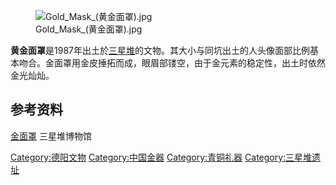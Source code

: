 {{unreferenced|time=2012-11-22T00:50:23+00:00}}
{{expand|time=2012-10-23T00:21:31+00:00}}
[[File:Gold_Mask_(黄金面罩).jpg|thumb]]

'''黄金面罩'''是1987年出土於[[三星堆|三星堆]]的文物。其大小与同坑出土的人头像面部比例基本吻合。金面罩用金皮捶拓而成，眼眉部镂空，由于金元素的稳定性，出土时依然金光灿灿。

== 参考资料 ==
[http://www.sxd.cn/showinfo.asp?id=97&bigclass= 金面罩] {{Wayback|url=http://www.sxd.cn/showinfo.asp?id=97&bigclass= |date=20210416142802 }} 三星堆博物馆
{{culture-stub}}
[[Category:德阳文物|Category:德阳文物]]
[[Category:中国金器|Category:中国金器]]
[[Category:青铜礼器|Category:青铜礼器]]
[[Category:三星堆遗址|Category:三星堆遗址]]